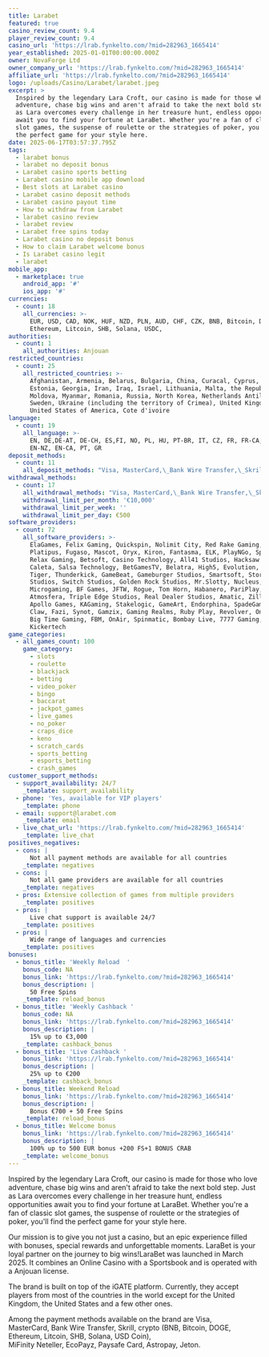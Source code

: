 ```yaml
---
title: Larabet
featured: true
casino_review_count: 9.4
player_review_count: 9.4
casino_url: 'https://lrab.fynkelto.com/?mid=282963_1665414'
year_established: 2025-01-01T00:00:00.000Z
owner: NovaForge Ltd
owner_company_url: 'https://lrab.fynkelto.com/?mid=282963_1665414'
affiliate_url: 'https://lrab.fynkelto.com/?mid=282963_1665414'
logo: /uploads/Casino/Larabet/larabet.jpeg
excerpt: >
  Inspired by the legendary Lara Croft, our casino is made for those who love
  adventure, chase big wins and aren't afraid to take the next bold step. Just
  as Lara overcomes every challenge in her treasure hunt, endless opportunities
  await you to find your fortune at LaraBet. Whether you're a fan of classic
  slot games, the suspense of roulette or the strategies of poker, you'll find
  the perfect game for your style here.
date: 2025-06-17T03:57:37.795Z
tags:
  - larabet bonus
  - larabet no deposit bonus
  - Larabet casino sports betting
  - Larabet casino mobile app download
  - Best slots at Larabet casino
  - Larabet casino deposit methods
  - Larabet casino payout time
  - How to withdraw from Larabet
  - larabet casino review
  - larabet review
  - Larabet free spins today
  - Larabet casino no deposit bonus
  - How to claim Larabet welcome bonus
  - Is Larabet casino legit
  - larabet
mobile_app:
  - marketplace: true
    android_app: '#'
    ios_app: '#'
currencies:
  - count: 18
    all_currencies: >-
      EUR, USD, CAD, NOK, HUF, NZD, PLN, AUD, CHF, CZK, BNB, Bitcoin, DOGE,
      Ethereum, Litcoin, SHB, Solana, USDC,
authorities:
  - count: 1
    all_authorities: Anjouan
restricted_countries:
  - count: 25
    all_restricted_countries: >-
      Afghanistan, Armenia, Belarus, Bulgaria, China, Curacal, Cyprus, Denmark,
      Estonia, Georgia, Iran, Iraq, Israel, Lithuania, Malta, the Republic of
      Moldova, Myanmar, Romania, Russia, North Korea, Netherlands Antilles,
      Sweden, Ukraine (including the territory of Crimea), United Kingdom,
      United States of America, Cote d'ivoire 
language:
  - count: 19
    all_language: >-
      EN, DE,DE-AT, DE-CH, ES,FI, NO, PL, HU, PT-BR, IT, CZ, FR, FR-CA,  EN-AU,
      EN-NZ, EN-CA, PT, GR
deposit_methods:
  - count: 11
    all_deposit_methods: "Visa, MasterCard,\_Bank Wire Transfer,\_Skrill, crypto (BNB, Bitcoin, DOGE, Ethereum, Litcoin, SHB, Solana, USD Coin), MiFinity\_Neteller,\_EcoPayz,\_Paysafe Card, Astropay, Jeton"
withdrawal_methods:
  - count: 17
    all_withdrawal_methods: "Visa, MasterCard,\_Bank Wire Transfer,\_Skrill, BNB, Bitcoin, DOGE, Ethereum, Litcoin, SHB, Solana, USD Coin, MiFinity\_Neteller,\_EcoPayz,\_Paysafe Card, Astropay, Jeton"
    withdrawal_limit_per_month: '€10,000'
    withdrawal_limit_per_week: ''
    withdrawal_limit_per_day: €500
software_providers:
  - count: 72
    all_software_providers: >-
      ElaGames, Felix Gaming, Quickspin, Nolimit City, Red Rake Gaming, Amusnet,
      Platipus, Fugaso, Mascot, Oryx, Kiron, Fantasma, ELK, PlayNGo, Spinomenal,
      Relax Gaming, Betsoft, Casino Technology, All41 Studios, Hacksaw Gaming,
      Caleta, Salsa Technology, BetGamesTV, Belatra, High5, Evolution, Red
      Tiger, Thunderkick, GameBeat, Gameburger Studios, Smartsoft, Stormcraft
      Studios, Switch Studios, Golden Rock Studios, Mr.Slotty, Nucleus, Netent,
      Microgaming, BF Games, JFTW, Rogue, Tom Horn, Habanero, PariPlay, Foxium,
      Atmosfera, Triple Edge Studios, Real Dealer Studios, Amatic, Zillion,
      Apollo Games, KAGaming, Stakelogic, GameArt, Endorphina, SpadeGaming,
      Claw, Fazi, Synot, Gamzix, Gaming Realms, Ruby Play, Revolver, OneTouch,
      Big Time Gaming, FBM, OnAir, Spinmatic, Bombay Live, 7777 Gaming, inOut,
      Kickertech
game_categories:
  - all_games_count: 100
    game_category:
      - slots
      - roulette
      - blackjack
      - betting
      - video_poker
      - bingo
      - baccarat
      - jackpot_games
      - live_games
      - no_poker
      - craps_dice
      - keno
      - scratch_cards
      - sports_betting
      - esports_betting
      - crash_games
customer_support_methods:
  - support_availability: 24/7
    _template: support_availability
  - phone: 'Yes, available for VIP players'
    _template: phone
  - email: support@larabet.com
    _template: email
  - live_chat_url: 'https://lrab.fynkelto.com/?mid=282963_1665414'
    _template: live_chat
positives_negatives:
  - cons: |
      Not all payment methods are available for all countries
    _template: negatives
  - cons: |
      Not all game providers are available for all countries
    _template: negatives
  - pros: Extensive collection of games from multiple providers
    _template: positives
  - pros: |
      Live chat support is available 24/7
    _template: positives
  - pros: |
      Wide range of languages and currencies
    _template: positives
bonuses:
  - bonus_title: 'Weekly Reload  '
    bonus_code: NA
    bonus_link: 'https://lrab.fynkelto.com/?mid=282963_1665414'
    bonus_description: |
      50 Free Spins
    _template: reload_bonus
  - bonus_title: 'Weekly Cashback '
    bonus_code: NA
    bonus_link: 'https://lrab.fynkelto.com/?mid=282963_1665414'
    bonus_description: |
      15% up to €3,000
    _template: cashback_bonus
  - bonus_title: 'Live Cashback '
    bonus_link: 'https://lrab.fynkelto.com/?mid=282963_1665414'
    bonus_description: |
      25% up to €200
    _template: cashback_bonus
  - bonus_title: Weekend Reload
    bonus_link: 'https://lrab.fynkelto.com/?mid=282963_1665414'
    bonus_description: |
      Bonus €700 + 50 Free Spins
    _template: reload_bonus
  - bonus_title: Welcome bonus
    bonus_link: 'https://lrab.fynkelto.com/?mid=282963_1665414'
    bonus_description: |
      100% up to 500 EUR bonus +200 FS+1 BONUS CRAB
    _template: welcome_bonus
---
```


Inspired by the legendary Lara Croft, our casino is made for those who love adventure, chase big wins and aren't afraid to take the next bold step. Just as Lara overcomes every challenge in her treasure hunt, endless opportunities await you to find your fortune at LaraBet. Whether you're a fan of classic slot games, the suspense of roulette or the strategies of poker, you'll find the perfect game for your style here.

Our mission is to give you not just a casino, but an epic experience filled with bonuses, special rewards and unforgettable moments. LaraBet is your loyal partner on the journey to big wins!LaraBet was launched in March 2025. It combines an Online Casino with a Sportsbook and is operated with a Anjouan license.

The brand is built on top of the iGATE platform. Currently, they accept players from most of the countries in the world except for the United Kingdom, the United States and a few other ones.

Among the payment methods available on the brand are Visa, MasterCard, Bank Wire Transfer, Skrill, crypto (BNB, Bitcoin, DOGE, Ethereum, Litcoin, SHB, Solana, USD Coin), MiFinity Neteller, EcoPayz, Paysafe Card, Astropay, Jeton.
